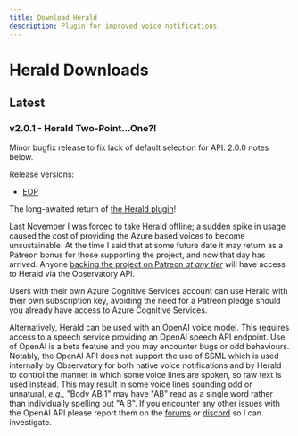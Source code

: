 ```yaml
---
title: Download Herald
description: Plugin for improved voice notifications.
---
```


# Herald Downloads

## Latest 

### v2.0.1 - Herald Two-Point...One?!

Minor bugfix release to fix lack of default selection for API. 2.0.0 notes below.

Release versions:
  * [EOP](https://xjph.net/Observatory/Herald/2.0.1/ObservatoryHerald.eop)


The long-awaited return of [the Herald plugin](/usage/plugins/herald)!

Last November I was forced to take Herald offline; a sudden spike in usage caused the cost of providing the Azure based voices to become unsustainable. At the time I said that at some future date it may return as a Patreon bonus for those supporting the project, and now that day has arrived. Anyone [backing the project on Patreon *at any tier*](https://patreon.com/vithigar) will have access to Herald via the Observatory API.

Users with their own Azure Cognitive Services account can use Herald with their own subscription key, avoiding the need for a Patreon pledge should you already have access to Azure Cognitive Services.

Alternatively, Herald can be used with an OpenAI voice model. This requires access to a speech service providing an OpenAI speech API endpoint. Use of OpenAI is a beta feature and you may encounter bugs or odd behaviours. Notably, the OpenAI API does not support the use of SSML which is used internally by Observatory for both native voice notifications and by Herald to control the manner in which some voice lines are spoken, so raw text is used instead. This may result in some voice lines sounding odd or unnatural, *e.g.*, "Body AB 1" may have "AB" read as a single word rather than individually spelling out "A B". If you encounter any other issues with the OpenAI API please report them on the [forums](https://forums.frontier.co.uk/threads/elite-observatory-search-your-journal-for-potentially-interesting-objects-or-notify-you-of-new-ones-on-the-fly-while-exploring.521544/) or [discord](https://discord.gg/RAFDHsY) so I can investigate.